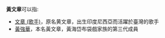 '''黃文章'''可以指:
*[[文章_(歌手)|文章 (歌手)]]，原名黄文章，出生印度尼西亞而活躍於臺灣的歌手
*[[黃強華|黃強華]]，本名黃文章，黃海岱布袋戲家族的第三代成員

{{Disambig|W文|Cat=三字黃姓人名消歧義}}